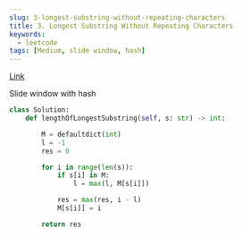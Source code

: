 ```yaml
---
slug: 3-longest-substring-without-repeating-characters
title: 3. Longest Substring Without Repeating Characters
keywords:
  - leetcode
tags: [Medium, slide window, hash]
---
```


[Link](https://leetcode.com/problems/longest-substring-without-repeating-characters/description/)

Slide window with hash

```python
class Solution:
    def lengthOfLongestSubstring(self, s: str) -> int:

        M = defaultdict(int)
        l = -1
        res = 0

        for i in range(len(s)):
            if s[i] in M:
                l = max(l, M[s[i]])

            res = max(res, i - l)
            M[s[i]] = i

        return res
```
